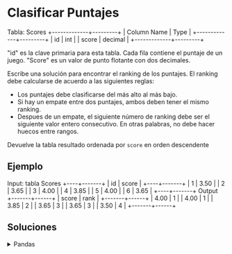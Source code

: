 # Clasificar Puntajes

<TerminalOutput>
Tabla: Scores
+-------------+---------+
| Column Name | Type    |
+-------------+---------+
| id          | int     |
| score       | decimal |
+-------------+---------+

"id" es la clave primaria para esta tabla.
Cada fila contiene el puntaje de un juego. 
"Score" es un valor de punto flotante con dos decimales.
</TerminalOutput>

Escribe una solución para encontrar el ranking de los puntajes. El ranking debe calcularse de acuerdo a las siguientes reglas:

- Los puntajes debe clasificarse del más alto al más bajo.
- Si hay un empate entre dos puntajes, ambos deben tener el mismo ranking.
- Despues de un empate, el siguiente número de ranking debe ser el siguiente valor entero consecutivo. En otras palabras, no debe hacer huecos entre rangos.

Devuelve la tabla resultado ordenada por `score` en orden descendente

## Ejemplo

<TerminalOutput>
Input: tabla Scores
+----+-------+
| id | score |
+----+-------+
| 1  | 3.50  |
| 2  | 3.65  |
| 3  | 4.00  |
| 4  | 3.85  |
| 5  | 4.00  |
| 6  | 3.65  |
+----+-------+
</TerminalOutput>

<TerminalOutput>
Output
+-------+------+
| score | rank |
+-------+------+
| 4.00  | 1    |
| 4.00  | 1    |
| 3.85  | 2    |
| 3.65  | 3    |
| 3.65  | 3    |
| 3.50  | 4    |
+-------+------+
</TerminalOutput>

## Soluciones

<details>
    <summary>Pandas</summary>
<br/>
```python
import pandas as pd

def order_scores(scores: pd.DataFrame) -> pd.DataFrame:
    
    result = scores.copy()
    result['rank'] = result['score'].rank(method='dense', ascending=False)
    result['rank'] = result['rank'].astype(int)
    
    return result[['score', 'rank']].sort_values('score', ascending=False)
```
</details>